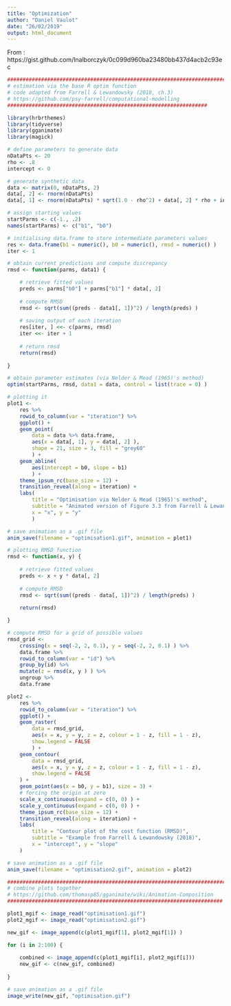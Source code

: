 ```yaml
---
title: "Optimization"
author: "Daniel Vaulot"
date: "26/02/2019"
output: html_document
---
```


From : https://gist.github.com/lnalborczyk/0c099d960ba23480bb437d4acb2c93ec

```r
############################################################################
# estimation via the base R optim function
# code adapted from Farrell & Lewandowsky (2018, ch.3)
# https://github.com/psy-farrell/computational-modelling
#################################################################

library(hrbrthemes)
library(tidyverse)
library(gganimate)
library(magick)

# define parameters to generate data
nDataPts <- 20
rho <- .8
intercept <- 0

# generate synthetic data
data <- matrix(0, nDataPts, 2)
data[, 2] <- rnorm(nDataPts)   
data[, 1] <- rnorm(nDataPts) * sqrt(1.0 - rho^2) + data[, 2] * rho + intercept  

# assign starting values 
startParms <- c(-1., .2)
names(startParms) <- c("b1", "b0")

# initialising data.frame to store intermediate parameters values
res <- data.frame(b1 = numeric(), b0 = numeric(), rmsd = numeric() )
iter <- 1

# obtain current predictions and compute discrepancy
rmsd <- function(parms, data1) {

    # retrieve fitted values
    preds <- parms["b0"] + parms["b1"] * data[, 2]
    
    # compute RMSD
    rmsd <- sqrt(sum((preds - data1[, 1])^2) / length(preds) )
    
    # saving output of each iteration
    res[iter, ] <<- c(parms, rmsd)
    iter <<- iter + 1
    
    # return rmsd
    return(rmsd)
    
}

# obtain parameter estimates (via Nelder & Mead (1965)'s method)
optim(startParms, rmsd, data1 = data, control = list(trace = 0) )

# plotting it
plot1 <- 
    res %>%
    rowid_to_column(var = "iteration") %>%
    ggplot() +
    geom_point(
        data = data %>% data.frame,
        aes(x = data[, 1], y = data[, 2] ),
        shape = 21, size = 3, fill = "grey60"
        ) +
    geom_abline(
        aes(intercept = b0, slope = b1)
        ) +
    theme_ipsum_rc(base_size = 12) +
    transition_reveal(along = iteration) +
    labs(
        title = "Optimisation via Nelder & Mead (1965)'s method",
        subtitle = "Animated version of Figure 3.3 from Farrell & Lewandowsky (2018, p. 56)",
        x = "x", y = "y"
        )

# save animation as a .gif file
anim_save(filename = "optimisation1.gif", animation = plot1)

# plotting RMSD function
rmsd <- function(x, y) {
    
    # retrieve fitted values
    preds <- x + y * data[, 2]
    
    # compute RMSD
    rmsd <- sqrt(sum((preds - data[, 1])^2) / length(preds) )
    
    return(rmsd)

}

# compute RMSD for a grid of possible values
rmsd_grid <- 
    crossing(x = seq(-2, 2, 0.1), y = seq(-2, 2, 0.1) ) %>%
    data.frame %>%
    rowid_to_column(var = "id") %>%
    group_by(id) %>%
    mutate(z = rmsd(x, y ) ) %>%
    ungroup %>%
    data.frame

plot2 <- 
    res %>%
    rowid_to_column(var = "iteration") %>%
    ggplot() +
    geom_raster(
        data = rmsd_grid,
        aes(x = x, y = y, z = z, colour = 1 - z, fill = 1 - z),
        show.legend = FALSE
        ) +
    geom_contour(
        data = rmsd_grid,
        aes(x = x, y = y, z = z, colour = 1 - z, fill = 1 - z),
        show.legend = FALSE
    ) +
    geom_point(aes(x = b0, y = b1), size = 3) +
    # forcing the origin at zero
    scale_x_continuous(expand = c(0, 0) ) +
    scale_y_continuous(expand = c(0, 0) ) +
    theme_ipsum_rc(base_size = 12) +
    transition_reveal(along = iteration) +
    labs(
        title = "Contour plot of the cost function (RMSD)",
        subtitle = "Example from Farrell & Lewandowsky (2018)",
        x = "intercept", y = "slope"
    )

# save animation as a .gif file
anim_save(filename = "optimisation2.gif", animation = plot2)

############################################################################
# combine plots together
# https://github.com/thomasp85/gganimate/wiki/Animation-Composition
######################################################################

plot1_mgif <- image_read("optimisation1.gif")
plot2_mgif <- image_read("optimisation2.gif")

new_gif <- image_append(c(plot1_mgif[1], plot2_mgif[1]) )

for (i in 2:100) {
    
    combined <- image_append(c(plot1_mgif[i], plot2_mgif[i]))
    new_gif <- c(new_gif, combined)
    
}

# save animation as a .gif file
image_write(new_gif, "optimisation.gif")
```


